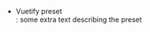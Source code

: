 - <div kind="docs-packages-vuetify-preset" story="page">
    Vuetify preset
  </div>
  : some extra text describing the preset